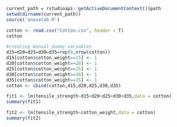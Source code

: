 ```r
current_path = rstudioapi::getActiveDocumentContext()$path
setwd(dirname(current_path))
source('anovatab.R')

```

```r
cotton <- read.csv("Cotton.csv", header = T)
cotton
```
  
```r
#creating manual dummy variables 
d15=d20=d25=d30=d35=rep(0,nrow(cotton))
d15[cotton$cotton_weight==15] <- 1
d20[cotton$cotton_weight==20] <- 1
d25[cotton$cotton_weight==25] <- 1
d30[cotton$cotton_weight==30] <- 1
d35[cotton$cotton_weight==35] <- 1
cotton <- cbind(cotton,d15,d20,d25,d30,d35)
```

```r
fit1 <- lm(tensile_strength~d15+d20+d25+d30+d35,data = cotton)
summary(fit1)

```
```r
fit2 <- lm(tensile_strength~cotton_weight,data = cotton)
summary(fit2)
 
```

